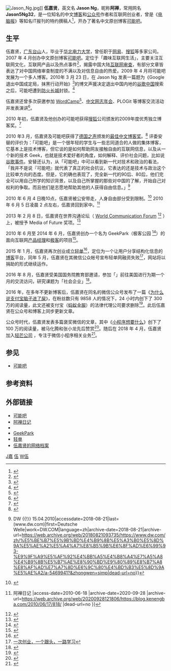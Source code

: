 [[File:Jason_Ng.jpg|thumb]]]]
'''伍嘉贤'''{{BD|1987年|11月6日|catIdx=ng伍}}，英文名 '''Jason Ng'''，昵称'''阿禅'''，常用网名 '''Jason5Ng32'''，是一位知名的中文[[博客|博客]]和[[微信公众号|公众号]]作者和互联网创业者，曾是《[[电脑报|电脑报]]》等知名IT报刊的特约撰稿人<ref>{{Cite web |url=http://wangyueblog.com/2009/05/06/kenengba/ |title=可能吧？可能吧 |access-date=2010-03-25 |archive-date=2010-03-15 |archive-url=https://web.archive.org/web/20100315025728/http://wangyueblog.com/2009/05/06/kenengba/ |dead-url=yes }}</ref>，开办了著名中文原创博客[[可能吧|可能吧]]。

== 生平 ==
伍嘉贤，[[广东|广东]][[台山市|台山]]人，毕业于[[华北电力大学|华北电力大学]]，曾任职于[[网易|网易]]、[[搜狐|搜狐]]等多家公司。2007 年 4 月创办中文原创博客[[可能吧|可能吧]]。定位于「趣味互联网生活」，主要关注互联网文化，互联网产品以及热点事件<ref>{{Cite web |url=http://www.kenengba.com/about |title=关于可能吧 |access-date=2010-03-25 |archive-date=2020-11-02 |archive-url=https://web.archive.org/web/20201102090948/https://kenengba.com/about |dead-url=no }}</ref>，揭露中国大陆[[中国网络审查|互联网审查]]，有部分文章皆表达了对中国网络审查制度的不满以及对信息自由的热爱。2009 年 4 月将可能吧发展为一个多人博客。2010年 3 月 23 日，在 Jason Ng 发表一篇题为《Google退出中国成定局，抹黑行动开始》<ref>{{Cite web |url=http://www.kenengba.com/post/2821.html |title=Google退出中国成定局，抹黑行动开始 |access-date=2010-03-25 |archive-date=2020-09-30 |archive-url=https://web.archive.org/web/20200930031058/https://kenengba.com/post/2821.html |dead-url=no }}</ref>的博文声援决定退出中国内地的[[谷歌中国|谷歌中国]]搜索之后，可能吧遭到[[防火长城|防火长城]]封锁。<ref>{{Cite web |url=http://www.kenengba.com/post/2836.html |title=我们还在继续 |access-date=2010-03-25 |archive-date=2020-10-28 |archive-url=https://web.archive.org/web/20201028081525/https://kenengba.com/post/2836.html |dead-url=no }}</ref>

伍嘉贤还曾多次获邀参加 [[WordCamp|WordCamp]]<ref>{{Cite web |url=http://www.cnbeta.com/articles/91479.htm |title=cnBeta带您走进WordCamp China 2009 |access-date=2010-03-25 |archive-date=2020-08-07 |archive-url=https://web.archive.org/web/20200807215323/https://www.cnbeta.com/articles/91479.htm |dead-url=no }}</ref>、[[中文网志年会|中文网志年会]]、PLOGit 等博客交流活动并发表演讲<ref>{{Cite web |url=http://tech.163.com/09/0822/16/5HB7UAGB00093L9L.html |title=可能吧创始人伍嘉贤：目前处于非盈利状态 |access-date=2010-03-25 |archive-date=2020-10-29 |archive-url=https://web.archive.org/web/20201029112725/http://tech.163.com/09/0822/16/5HB7UAGB00093L9L.html |dead-url=no }}</ref>。

2010 年初，伍嘉贤及他创办的可能吧获得[[搜狐|搜狐]]公司颁发的2009年度优秀独立博客奖。<ref>{{Cite web |url=http://it.sohu.com/20100121/n269750413.shtml |title=2009年度优秀独立博客出炉可能吧等获奖 |access-date=2010-03-25 |archive-date=2018-08-21 |archive-url=https://web.archive.org/web/20180821093828/http://it.sohu.com/20100121/n269750413.shtml |dead-url=no }}</ref>

2010 年3 月，伍嘉贤及可能吧获得了[[德国之声|德国之声]]颁发的[[德国之声国际博客大赛|最佳中文博客奖]]。<ref>{{Cite web|url=http://thebobs.com/chinese/2014/winner-old/|title=2004-2010获胜者 - The Bobs - Best of Online Activism|accessdate=2018-08-21|work=thebobs.com|language=zh-CN|archive-date=2020-11-27|archive-url=https://web.archive.org/web/20201127181321/http://thebobs.com/chinese/2014/winner-old/|dead-url=no}}</ref> 评委安替的评价为：「可能吧」是一个很年轻的学生与一些志同道合的人做的集体博客，它基本上是技术博客，但它谈的是如何帮助网友接触自由的互联网信息，以及从一个新的技术 Geek，也就是技术爱好者的角度，如何解释、评价社会问题，比如说[[谷歌退出中国大陆事件|谷歌事件]]。安替还认为，从「可能吧」中可以看到新一代对技术和政治的看法，「我并不是说『可能吧』就代表了真正的社会抗议，它表达的还是技术与政治这个比较单方向的态度。但是，它的确也表现了，完全新一代的90后、80后，他们完全可以用自己所学的知识背景，以及自己所掌握的那些对中国的了解，开始自己对权利的争取。而且他们是志愿地帮助其他的人获得自由信息。」<ref>{{Cite web|url=https://www.dw.com/zh/%E5%BE%B7%E5%9B%BD%E4%B9%8B%E5%A3%B0%E5%8D%9A%E5%AE%A2%E5%A4%A7%E8%B5%9B%E6%8F%AD%E6%99%93-%E9%9F%A9%E5%AF%92%E4%BB%A5%E4%B8%A4%E7%A5%A8%E4%B9%8B%E5%B7%AE%E8%90%BD%E9%80%89%E8%B7%A8%E8%AF%AD%E7%A7%8D%E6%9C%80%E4%BD%B3%E5%8D%9A%E5%AE%A2/a-5469941?&zhongwen=simp|title=德国之声博客大赛揭晓 韩寒以两票之差落选跨语种最佳博客 {{!}} DW {{!}} 15.04.2010|accessdate=2018-08-21|last=(www.dw.com)|first=Deutsche Welle|work=DW.COM|language=zh|archive-date=2018-08-21|archive-url=https://web.archive.org/web/20180821093735/https://www.dw.com/zh/%E5%BE%B7%E5%9B%BD%E4%B9%8B%E5%A3%B0%E5%8D%9A%E5%AE%A2%E5%A4%A7%E8%B5%9B%E6%8F%AD%E6%99%93-%E9%9F%A9%E5%AF%92%E4%BB%A5%E4%B8%A4%E7%A5%A8%E4%B9%8B%E5%B7%AE%E8%90%BD%E9%80%89%E8%B7%A8%E8%AF%AD%E7%A7%8D%E6%9C%80%E4%BD%B3%E5%8D%9A%E5%AE%A2/a-5469941?&zhongwen=simp|dead-url=no}}</ref>

2010 年 6 月 4 日晚10点，伍嘉贤被公安带走，人身自由部分受到限制。<ref>{{Cite web |url=http://twitter.com/mranti/status/15417071084 |title=警察强制我上警车，去派出所。 |access-date=2010-06-05 |archive-date=2016-04-03 |archive-url=https://web.archive.org/web/20160403112924/https://twitter.com/mranti/status/15417071084 |dead-url=no }}</ref> 2010 年 6 月 5 日凌晨 2 点左右，伍嘉贤回到家中。<ref>{{Cite web |url=http://blog.kenengba.com/2010/06/17/818/ |title=喝了什么茶？ {{!}} 阿禅日记 |access-date=2010-06-18 |archive-date=2020-09-28 |archive-url=https://web.archive.org/web/20200928121806/https://blog.kenengba.com/2010/06/17/818/ |dead-url=no }}</ref>

2013 年 2 月 8 日，伍嘉贤在世界沟通论坛（ [[World_Communication_Forum|World Communication Forum]] <ref>{{Cite web |url=http://www.forumdavos.com/ |title=World Communication Forum |access-date=2013-02-11 |archive-date=2021-01-26 |archive-url=https://web.archive.org/web/20210126104014/http://www.forumdavos.com/ |dead-url=no }}</ref> ）上，被授予 Media of Future 奖项。<ref>{{Cite web |url=https://twitter.com/WorldCommForum/status/299623105465286656 |title=The Media of the Future Award is presented to Jason Ng! #WCFDavos |access-date=2013-02-11 |archive-date=2019-02-22 |archive-url=https://web.archive.org/web/20190222192939/https://twitter.com/WorldCommForum/status/299623105465286656 |dead-url=no }}</ref>

2010 年 6 月至 2014 年 6 月，伍嘉贤创办一个名为 GeekPark（极客公园 <ref>{{Cite web |url=http://www.geekpark.net/ |title=极客公园 |access-date=2013-02-11 |archive-date=2021-02-13 |archive-url=https://web.archive.org/web/20210213194038/http://www.geekpark.net/ |dead-url=no }}</ref>）的面向互联网[[产品经理|产品经理]]和[[极客|极客]]的项目<ref>{{Cite web |url=https://kenengba.com/post/2965.html |title=可能吧上介绍极客公园项目启动的文章 |access-date=2015-05-25 |archive-date=2020-10-28 |archive-url=https://web.archive.org/web/20201028162622/https://kenengba.com/post/2965.html |dead-url=no }}</ref>。

2015 年 1 月，伍嘉贤再次创业成立[[轻单|轻单]]<ref>{{Cite web |url=https://qdan.me/ |title=轻单 |access-date=2021-06-26 |archive-date=2020-09-05 |archive-url=https://web.archive.org/web/20200905220558/https://qdan.me/ |dead-url=no }}</ref>，定位为一个让用户分享结构化信息的[[博客|博客]]平台，同年 5 月，伍嘉贤在其微信公众帐号宣布轻单网融资失败<ref>[http://mp.weixin.qq.com/s?__biz=MjM5ODQwMjA4MA==&mid=205777166&idx=1&sn=c71408a98e12514437a29ccddc22ec64 一次创业，一个跟头，一路学习]</ref>，网站将以捐助的形式继续运作。 

2016 年 8 月，伍嘉贤受美国国务院教育部邀请，参加「{{tsl|en|International Visitor Leadership Program|国际访问者领导计划}}」前往美国进行为期一个月的交流访问，研究课题为「社会企业」<ref>{{Cite web|url=https://wujiaxian.com/|title=伍嘉贤的档案|accessdate=|author=|date=|publisher=|archive-date=2020-08-06|archive-url=https://web.archive.org/web/20200806004123/https://wujiaxian.com/|dead-url=no}}</ref>。

2016 年，在多年不更新博客后，伍嘉贤在同名的微信公众号发布了一篇《[https://mp.weixin.qq.com/s/w-RKcIy6K7uOdo-ihcMM6w 为什么说支付宝脑子进了屎]》，在粉丝数只有  9858 人的情况下，24 小时内创下了 300 万的阅读量，此文还被支付宝（[[蚂蚁金服|蚂蚁金服]]）的法律代理公司要求删除<ref>{{Cite web|url=https://mp.weixin.qq.com/s/4c5HGOJluSbRfu3T0qtAqw|title=一天300万阅读的文章是如何写出来的|accessdate=|author=|date=|publisher=}}</ref>。此后伍嘉贤在公众号和博客上同步更新文章。

公众号时代，伍嘉贤发表多篇褒奖微信的文章，其中《[https://mp.weixin.qq.com/s/6iIM1smHeTZFTPe17QvPog 小程序想要什么]》创下了 100 万的阅读量，被马化腾和张小龙先后赞赏<ref>{{Cite news|url=https://www.jianshu.com/p/0954499c616e|title=张小龙和马化腾都打赏的「可能吧」阿禅，凭什么？|newspaper=简书|accessdate=2018-08-21|archive-date=2020-08-12|archive-url=https://web.archive.org/web/20200812100522/https://www.jianshu.com/p/0954499c616e|dead-url=no}}</ref>。随后在 2018 年 4 月，伍嘉贤加入[https://qingmang.me 轻芒公司] {{Wayback|url=https://qingmang.me/ |date=20201029082838 }}，专注于微信小程序相关业务<ref>{{Cite web|url=https://mp.weixin.qq.com/s/IEMlH5FHSwDmP_cxGWGZDA|title=欢迎阿禅加入轻芒|accessdate=|author=|date=|publisher=}}</ref>。

== 参见 ==
* [[可能吧|可能吧]]

== 参考资料 ==
{{reflist|2}}

== 外部链接 ==
* [http://www.kenengba.com 可能吧] {{Wayback|url=http://www.kenengba.com/ |date=20210117051210 }}
* [http://blog.kenengba.com 阿禅日记] {{Wayback|url=http://blog.kenengba.com/ |date=20201128223216 }}
* {{twitter|jason5ng32|Jason Ng}}
* [http://www.geekpark.net GeekPark] {{Wayback|url=http://www.geekpark.net/ |date=20210213194038 }}
* [https://qdan.me 轻单] {{Wayback|url=https://qdan.me/ |date=20200905220558 }}
* [http://wujiaxian.com 伍嘉贤的网络档案] {{Wayback|url=http://wujiaxian.com/ |date=20200806004123 }}

[[Category:伍姓|J嘉]]
[[Category:台山人|伍]]
[[Category:在世人物|W伍]]